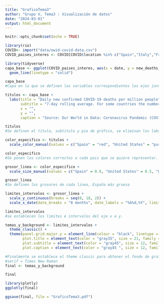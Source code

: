 ```yaml
---
title: "GraficoTema3"
author: "Grupo V, Tema3 : Visualización de datos"
date: "2024-03-01"
output: html_document
---
```


```r
knitr::opts_chunk$set(echo = TRUE)
```

```r
library(rio)
COVID<- import("data/owid-covid-data.csv")
COVID_paises_interes <- COVID[COVID$location %in% c("Spain","Italy","France","Germany","Canada","Japan","United States","United Kingdom"),]

library(tidyverse)
capa_base <- ggplot(COVID_paises_interes, aes(x = date, y = new_deaths_smoothed_per_million, color = location, size = location)) +
  geom_line(linetype = "solid")

capa_base
#Capa en la que se definen las variables correspondientes los ejes junto las del color y el tamaño de las letras correctamente, el size se usará para poder modificar el de España posteriormente

titulos <- capa_base +
  labs(title = "Daily new confirmed COVID-19 deaths per million people",
       subtitle = "7-day rolling average. For some countries the number of confirmed deaths. This is because of limited\n testing and challenges in the attribution of the cause of death.",
       x = "",
       y = "",
       caption = "Source: Our World in Data: Coronavirus Pandemic (COVID-19)")

titulos
#Se definen el título, subtítulo y pie de gráfico, se eliminan los labs en x e y a parte.

color_especifico <- titulos +
  scale_color_manual(values = c("Spain" = "red", "United States" = "purple", "United Kingdom" = "pink", "Japan" = "darkgrey", "Canada" = "brown", "France" = "orange", "Germany" = "darkgreen", "Italy" = "lightblue"))

color_especifico
#Se ponen los colores correctos a cada pais que se quiere representar.

grosor_linea <- color_especifico +
  scale_size_manual(values = c("Spain" = 0.9, "United States" = 0.5, "United Kingdom" = 0.5, "Japan" = 0.5, "Canada" = 0.5, "France" = 0.5, "Germany" = 0.5, "Italy" = 0.5))

grosor_linea
#Se definen los grosores de cada linea, España más gruesa

limites_intervalos <- grosor_linea +
  scale_y_continuous(breaks = seq(0, 18, 2)) +
  scale_x_date(date_breaks = "8 months", date_labels = "%b%d,%Y", limits = c(min(COVID_paises_interes$date), max(COVID_paises_interes$date)))

limites_intervalos
#se establecen los limites e intervalos del eje x e y.

temas_y_background <- limites_intervalos +
  theme_classic() +
  theme(panel.grid.major.y = element_line(colour = "black", linetype = "dashed"), panel.grid.minor = element_blank(),plot.caption.position = "plot",
        plot.title = element_text(color = "gray35", size = 21, family ="serif"),
        plot.subtitle = element_text(color = "gray45", size = 12, family = "serif"),
        plot.caption = element_text(color = "gray45 ", size = 12, family = "serif",hjust = 0))

#Finalmente se establece el theme classic para obtener el fondo de grafico requerido, se pone en blanco y las lineas correspondientes a los valores del eje y se ponen a rayas, para acabar se establece el tamaño, color y tipo de fuente buscado de cada parte de texto en el gráfico, el plot se pone en el lado izquierdo.
#serif = Times New Roman
final <- temas_y_background

final

library(plotly)
ggplotly(final)

ggsave(final, file = "GraficoTema3.pdf")

```

